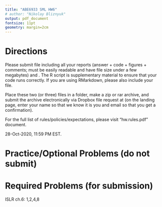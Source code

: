 ```yaml
---
title: "ABE6933 SML HW6"
# author: "Nikolay Bliznyuk"
output: pdf_document
fontsize: 11pt
geometry: margin=2cm
---
```


# Directions


Please submit \textbf{one PDF} file including all your reports (answer + code + figures + comments; must be easily readable and have file size under a few megabytes) and \textbf{one R code script}. The R script is supplementary material to ensure that your code runs correctly. If you are using RMarkdown, please also include your \texttt{.Rmd} file. 

Place these two (or three) files in a folder, make a zip or rar archive, and submit the archive electronically via Dropbox file request  at \texttt{\url{tinyurl.com/nbliznyuk-submit-files}}
(on the landing page, enter your name so that we know it is you and email so that you get a confirmation).

For the full list of rules/policies/expectations, please visit "hw.rules.pdf" document.

\textbf{Deadline:} 28-Oct-2020, 11:59 PM EST. 



# Practice/Optional Problems (do not submit)


\begin{enumerate}

\item  Complete the R tutorial in ISLR sections 6.5-6.7.
You may find the Youtube videos by Trevor Hastie helpful; for links, see file \texttt{!\_youtube\_lab\_links.txt} in the subfolder \texttt{"[2].code/islr\_labs/"}

\item Implementing normal-theory linear regression model with an L2 penalty by hand: extend your implementation of the negative (Gaussian) log-likelihood from hw3 by adding the ridge penalty. Can this objective function be minimized analytically? If the $L_2$ penalty is replaced by the $L_1$ penalty, can the resulting objective function be minimized analytically? Briefly explain.

\item Implementing a logistic regression model with an $L_2$ penalty by hand: extend your implementation of logistic regression (with multiple covariates) from hw4 by adding the ridge penalty. Can this objective function be minimized analytically? 

\item "Honest" $C_p$ in the multiple linear regression: the version this criterion motivated by the ISLR authors as the "training MSE corrected for overfitting" is somewhat deficient in assuming either that  $\sigma^2$ is known or is estimated
by $\widehat{\sigma}^2$ (independently of the RSS for each given model fit). Suppose $\widehat{\sigma}^2 = RSS/(n-k-1)$, where the RSS comes from the current model fit; i.e., $\widehat{\sigma}^2$ will be different for different models (even if $k$ is the same). Show that, still, $C_p$ is is an increasing (linear) function of RSS (with the slope and intercept independent of the RSS). Hence, conclude that ranking the models with exactly $k$ predictors with respect to $C_p$ is equivalent to ranking them with respect to RSS.

\item  "Honest" AIC and BIC in the multiple linear regression: for the multiple linear regression with iid $Normal(0,\sigma^2)$ errors (the same version considered in class after ch.03), show that the deviance is an increasing function of RSS. Hence conclude that, for a fixed $k$ (hence, fixed $d$), ranking the models with exactly $k$ predictors using RSS, AIC and BIC produces the same ordering (and hence the best model).

\item Review project guidelines under "assignments/project.description"  and start thinking about a dataset for the  project.

\end{enumerate}


<!-- #  Required Problems (for submission) -->
<!-- ISLR ch. 3: 4,10 -->


\bigskip

# Required Problems (for submission)

ISLR ch.6: 1,2,4,8
